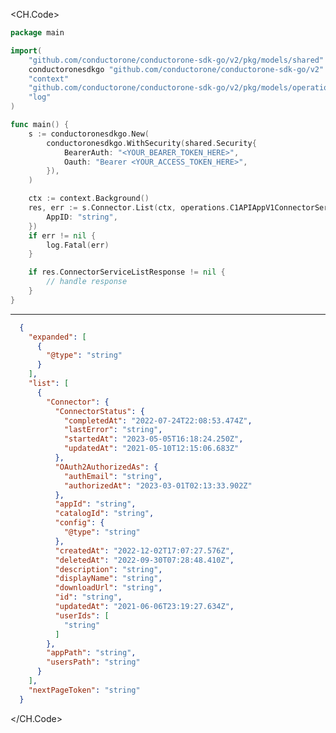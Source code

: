 
<CH.Code>
```go List.go
package main

import(
	"github.com/conductorone/conductorone-sdk-go/v2/pkg/models/shared"
	conductoronesdkgo "github.com/conductorone/conductorone-sdk-go/v2"
	"context"
	"github.com/conductorone/conductorone-sdk-go/v2/pkg/models/operations"
	"log"
)

func main() {
    s := conductoronesdkgo.New(
        conductoronesdkgo.WithSecurity(shared.Security{
            BearerAuth: "<YOUR_BEARER_TOKEN_HERE>",
            Oauth: "Bearer <YOUR_ACCESS_TOKEN_HERE>",
        }),
    )

    ctx := context.Background()
    res, err := s.Connector.List(ctx, operations.C1APIAppV1ConnectorServiceListRequest{
        AppID: "string",
    })
    if err != nil {
        log.Fatal(err)
    }

    if res.ConnectorServiceListResponse != nil {
        // handle response
    }
}
```
---

```json Example Response
  {
    "expanded": [
      {
        "@type": "string"
      }
    ],
    "list": [
      {
        "Connector": {
          "ConnectorStatus": {
            "completedAt": "2022-07-24T22:08:53.474Z",
            "lastError": "string",
            "startedAt": "2023-05-05T16:18:24.250Z",
            "updatedAt": "2021-05-10T12:15:06.683Z"
          },
          "OAuth2AuthorizedAs": {
            "authEmail": "string",
            "authorizedAt": "2023-03-01T02:13:33.902Z"
          },
          "appId": "string",
          "catalogId": "string",
          "config": {
            "@type": "string"
          },
          "createdAt": "2022-12-02T17:07:27.576Z",
          "deletedAt": "2022-09-30T07:28:48.410Z",
          "description": "string",
          "displayName": "string",
          "downloadUrl": "string",
          "id": "string",
          "updatedAt": "2021-06-06T23:19:27.634Z",
          "userIds": [
            "string"
          ]
        },
        "appPath": "string",
        "usersPath": "string"
      }
    ],
    "nextPageToken": "string"
  }
```
</CH.Code>
